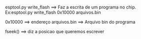 esptool.py write_flash ==> Faz a escrita de um programa no chip. Ex:esptool.py write_flash 0x10000 arquivos.bin

0x10000 ==> endereço
arquivos.bin ==> Arquivo bin do programa

fseek() ==> diz  a posicao que queremos escrever